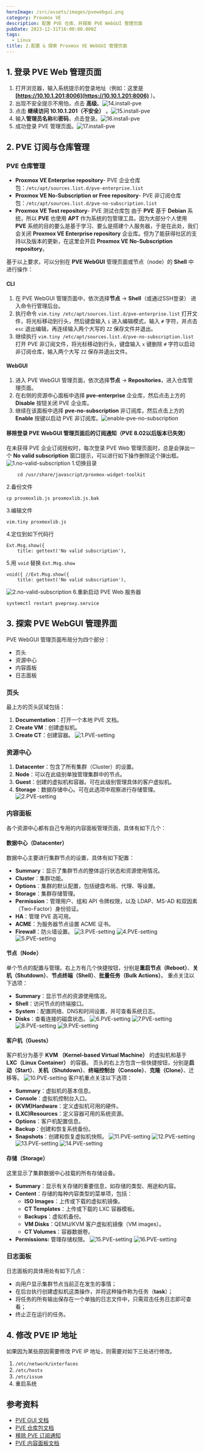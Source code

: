 ```yaml
---
heroImage: /src/assets/images/pvewebgui.png
category: Proxmox VE
description: 配置 PVE 仓库，并探索 PVE WebGUI 管理页面
pubDate: 2023-12-31T16:00:00.000Z
tags:
  - Linux
title: 2.配置 & 探索 Proxmox VE WebGUI 管理页面
---
```


## 1. 登录 PVE Web 管理页面

1. 打开浏览器，输入系统提示的登录地址（例如：这里是 **[https://10.10.1.201:8006](https://10.10.1.201:8006)** ）。
2. 出现不安全提示不用怕，点击 **高级**。![14.install-pve](https://raw.githubusercontent.com/Quentinbest/imageupload/master/pve/14.install-pve.png)
3. 点击 **继续访问 10.10.1.201（不安全）** 。![15.install-pve](https://raw.githubusercontent.com/Quentinbest/imageupload/master/pve/15.install-pve.png)
4. 输入**管理员名称**和**密码**，点击登录。![16.install-pve](https://raw.githubusercontent.com/Quentinbest/imageupload/master/pve/16.install-pve.png)
5. 成功登录 PVE 管理页面。![17.install-pve](https://raw.githubusercontent.com/Quentinbest/imageupload/master/pve/17.install-pve.png)

## 2. PVE 订阅与仓库管理

### PVE 仓库管理

- **Proxmox VE Enterprise repository**- PVE 企业仓库包：`/etc/apt/sources.list.d/pve-enterprise.list`
- **Proxmox VE No-Subscription or Free repository**- PVE 非订阅仓库包：`/etc/apt/sources.list.d/pve-no-subscription.list`
- **Proxmox VE Test repository**- PVE 测试仓库包
  由于 **PVE** 基于 **Debian** 系统，所以 **PVE** 也使用 **APT** 作为系统的包管理工具。因为大部分个人使用 **PVE** 系统的目的要么是基于学习、要么是搭建个人服务器，于是在此处，我们会关闭 **Proxmox VE Enterprise repository** 企业库。但为了能获得社区的支持以及版本的更新，在这里会开启 **Proxmox VE No-Subscription repository**。

基于以上要求，可以分别在 **PVE WebGUI** 管理页面或节点（node）的 **Shell** 中进行操作：

#### CLI

1. 在 PVE WebGUI 管理页面中，依次选择**节点** → **Shell**（或通过SSH登录） 进入命令行管理后台。
2. 执行命令 `vim.tiny /etc/apt/sources.list.d/pve-enterprise.list` 打开文件，将光标移动到行头，然后键盘输入 `i` 进入编辑模式，输入 `#` 字符，并点击 `esc` 退出编辑，再连续输入两个大写的 `ZZ` 保存文件并退出。
3. 继续执行 `vim.tiny /etc/apt/sources.list.d/pve-no-subscription.list` 打开 PVE 非订阅文件，将光标移动到行头，键盘输入 `x` 键删除 `#` 字符以启动非订阅仓库，输入两个大写 `ZZ` 保存并退出文件。

#### WebGUI

1. 进入 PVE WebGUI 管理页面，依次选择**节点** → **Repositories**，进入仓库管理页面。
2. 在右侧的资源中心面板中选择 **pve-enterprise** 企业库，然后点击上方的 **Disable** 按钮关闭 PVE 企业库。
3. 继续在该面板中选择 **pve-no-subscription** 非订阅库，然后点击上方的 **Enable** 按键以启动 PVE 非订阅库。![enable-pve-no-subscription](https://raw.githubusercontent.com/Quentinbest/imageupload/master/pve/enable-pve-no-subscription.gif)

#### 移除登录 PVE WebGUI 管理页面后的订阅通知（PVE 8.02以后版本已失效）

在未获得 PVE 企业订阅授权时，每次登录 PVE Web 管理页面时，总是会弹出一个 **No valid subscription** 窗口提示，可以进行如下操作删除这个弹出框。![1.no-valid-subscription](https://raw.githubusercontent.com/Quentinbest/imageupload/master/pve/1.no-valid-subscription.png) 1.切换目录

```shell
	cd /usr/share/javascript/proxmox-widget-toolkit
```

2.备份文件

```shell
cp proxmoxlib.js proxmoxlib.js.bak
```

3.编辑文件

```shell
vim.tiny proxmoxlib.js
```

4.定位到如下代码行

```shell
Ext.Msg.show({
	title: gettext('No valid subscription'),
```

5.用 `void` 替换 `Ext.Msg.show`

```shell
void({ //Ext.Msg.show({
	title: gettext('No valid subscription'),
```

![2.no-valid-subscription](https://raw.githubusercontent.com/Quentinbest/imageupload/master/pve/2.no-valid-subscription.png) 6.重新启动 PVE Web 服务器

```shell
systemctl restart pveproxy.service
```

## 3. 探索 PVE WebGUI 管理界面

PVE WebGUI 管理页面布局分为四个部分：

- 页头
- 资源中心
- 内容面板
- 日志面板

### 页头

最上方的页头区域包括：

1. **Documentation**：打开一个本地 PVE 文档。
2. **Create VM**：创建虚拟机。
3. **Create CT**：创建容器。
   ![1.PVE-setting](https://raw.githubusercontent.com/Quentinbest/imageupload/master/pve/1.PVE-setting.png)

### 资源中心

1. **Datacenter**：包含了所有集群（Cluster）的设置。
2. **Node**：可以在此级别单独管理集群中的节点。
3. **Guest**：创建的虚拟机和容器。可在此级别管理具体的客户虚拟机。
4. **Storage**：数据存储中心。可在此选项中观察进行存储管理。
   ![2.PVE-setting](https://raw.githubusercontent.com/Quentinbest/imageupload/master/pve/2.PVE-setting.png)

### 内容面板

各个资源中心都有自己专用的内容面板管理页面，具体有如下几个：

#### 数据中心（Datacenter）

数据中心主要进行集群节点的设置，具体有如下配置：

- **Summary**：显示了集群节点的整体运行状态和资源使用情况。
- **Cluster**：集群功能。
- **Options**：集群的默认配置，包括键盘布局、代理、等设置。
- **Storage**：集群存储管理。
- **Permission**：管理用户、组和 API 令牌权限，以及 LDAP、MS-AD 和双因素（Two-Factor）身份验证。
- **HA**：管理 PVE 高可用。
- **ACME**：为服务器节点设置 ACME 证书。
- **Firewall**：防火墙设置。
  ![3.PVE-setting](https://raw.githubusercontent.com/Quentinbest/imageupload/master/pve/3.PVE-setting.png)
  ![4.PVE-setting](https://raw.githubusercontent.com/Quentinbest/imageupload/master/pve/4.PVE-setting.png)
  ![5.PVE-setting](https://raw.githubusercontent.com/Quentinbest/imageupload/master/pve/5.PVE-setting.png)

#### 节点（Node）

单个节点的配置与管理。右上方有几个快捷按钮，分别是**重启节点（Reboot）**、**关机（Shutdown）**、**节点终端（Shell）**、**批量任务（Bulk Actions）**。
重点关注以下选项：

- **Summary**：显示节点的资源使用情况。
- **Shell**：访问节点的终端接口。
- **System**：配置网络、DNS和时间设置，并可查看系统日志。
- **Disks**：查看连接的磁盘状态。
  ![6.PVE-setting](https://raw.githubusercontent.com/Quentinbest/imageupload/master/pve/6.PVE-setting.png)
  ![7.PVE-setting](https://raw.githubusercontent.com/Quentinbest/imageupload/master/pve/7.PVE-setting.png)
  ![8.PVE-setting](https://raw.githubusercontent.com/Quentinbest/imageupload/master/pve/8.PVE-setting.png)
  ![9.PVE-setting](https://raw.githubusercontent.com/Quentinbest/imageupload/master/pve/9.PVE-setting.png)

#### 客户机（Guests）

客户机分为基于 **KVM （Kernel-based Virtual Machine）** 的虚拟机和基于 **LXC（Linux Container）** 的容器。
页头的右上方包含一些快捷按钮，分别是**启动（Start）**、**关机（Shutdown）**、**终端控制台（Console）**、**克隆（Clone）**、迁移等。
![10.PVE-setting](https://raw.githubusercontent.com/Quentinbest/imageupload/master/pve/10.PVE-setting.png)
客户机重点关注以下选项：

- **Summary**：虚拟机的基本信息。
- **Console**：虚拟机控制台入口。
- **(KVM)Hardware**：定义虚拟机可用的硬件。
- **(LXC)Resources**：定义容器可用的系统资源。
- **Options**：客户机配置信息。
- **Backup**：创建和恢复系统备份。
- **Snapshots**：创建和恢复虚拟机快照。
  ![11.PVE-setting](https://raw.githubusercontent.com/Quentinbest/imageupload/master/pve/11.PVE-setting.png)
  ![12.PVE-setting](https://raw.githubusercontent.com/Quentinbest/imageupload/master/pve/12.PVE-setting.png)
  ![13.PVE-setting](https://raw.githubusercontent.com/Quentinbest/imageupload/master/pve/13.PVE-setting.png)
  ![14.PVE-setting](https://raw.githubusercontent.com/Quentinbest/imageupload/master/pve/14.PVE-setting.png)

#### 存储（Storage）

这里显示了集群数据中心挂载的所有存储设备。

- **Summary**：显示有关存储的重要信息，如存储的类型、用途和内容。
- **Content**：存储的每种内容类型的菜单项，包括：
  - **ISO Images**：上传或下载的虚拟机镜像。
  - **CT Templates**：上传或下载的 LXC 容器模板。
  - **Backups**：虚拟机备份。
  - **VM Disks**：QEMU/KVM 客户虚拟机镜像（VM images）。
  - **CT Volumes**：容器数据卷。
- **Permissions:** 管理存储权限。
  ![15.PVE-setting](https://raw.githubusercontent.com/Quentinbest/imageupload/master/pve/15.PVE-setting.png)
  ![16.PVE-setting](https://raw.githubusercontent.com/Quentinbest/imageupload/master/pve/16.PVE-setting.png)

### 日志面板

日志面板的具体用处有如下几点：

- 向用户显示集群节点当前正在发生的事情；
- 在后台执行创建虚拟机这类操作，并将这种操作称为任务（**task**）；
- 将任务的所有输出保存在一个单独的日志文件中，只需双击任务日志即可查看；
- 终止正在运行的任务。

## 4. 修改 PVE IP 地址

如果因为某些原因需要修改 PVE IP 地址，则需要对如下三处进行修改。

1. `/etc/network/interfaces`
2. `/etc/hosts`
3. `/etc/issue`
4. 重启系统

## 参考资料

- [PVE GUI 文档](https://pve.proxmox.com/pve-docs/pve-admin-guide.html#_gui_overview)
- [PVE 仓库包文档](https://pve.proxmox.com/pve-docs/pve-admin-guide.html#sysadmin_package_repositories)
- [移除 PVE 订阅通知](https://johnscs.com/remove-proxmox51-subscription-notice/)
- [PVE 内容面板文档](https://pve.proxmox.com/pve-docs/pve-admin-guide.html#_content_panels)
